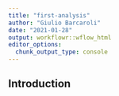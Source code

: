 ```yaml
---
title: "first-analysis"
author: "Giulio Barcaroli"
date: "2021-01-28"
output: workflowr::wflow_html
editor_options:
  chunk_output_type: console
---
```


## Introduction

```r

```

